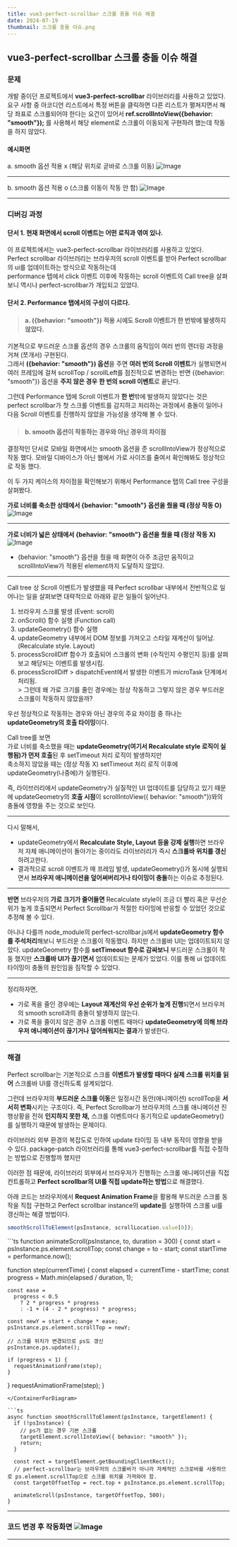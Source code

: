```yaml
---
title: vue3-perfect-scrollbar 스크롤 충돌 이슈 해결
date: 2024-07-19
thumbnail: 스크롤 충돌 이슈.png
---
```


## vue3-perfect-scrollbar 스크롤 충돌 이슈 해결

### 문제

개발 중이던 프로젝트에서 **vue3-perfect-scrollbar** 라이브러리를 사용하고 있었다. <br/>
요구 사항 중 아코디언 리스트에서 특정 버튼을 클릭하면 다른 리스트가 펼쳐지면서 해당 좌표로 스크롤되어야 한다는 요건이 있어서
**ref.scrollIntoView\(\{behavior: "smooth"\}\);** 를 사용해서 해당 element로 스크롤이 이동되게 구현하려 했는데 작동을 하지 않았다.

#### 예시화면

a. smooth 옵션 적용 x
(해당 위치로 곧바로 스크롤 이동)
![Image](https://github.com/user-attachments/assets/4e52f449-4b6e-40d4-9d92-109442976e4a)

---

b. smooth 옵션 적용 o
(스크롤 이동이 작동 안 함)
![Image](https://github.com/user-attachments/assets/f426a1c7-7144-4500-b5d1-211966a96255)

---

### 디버깅 과정

#### 단서 1. 현재 화면에서 scroll 이벤트는 어떤 로직과 엮여 있나.

이 프로젝트에서는 vue3-perfect-scrollbar 라이브러리를 사용하고 있었다. <br />
Perfect scrollbar 라이브러리는 브라우저의 scroll 이벤트를 받아 Perfect scrollbar의 ui를 업데이트하는 방식으로 작동하는데 <br />
performance 탭에서 click 이벤트 이후에 작동하는 scroll 이벤트의 Call tree을 살펴보니 역시나 perfect-scrollbar가 개입되고 있었다.

#### 단서 2. Performance 탭에서의 구성이 다르다.<br/>

> #### a. \(\{behavior: "smooth"\}\) 적용 시에도 Scroll 이벤트가 한 번밖에 발생하지 않았다.

기본적으로 부드러운 스크롤 옵션의 경우 스크롤의 움직임이 여러 번의 렌더링 과정을 거쳐 (쪼개서) 구현된다. <br />
그래서 **\(\{behavior: "smooth"\}\) 옵션**을 주면 **여러 번의 Scroll 이벤트**가 실행되면서 여러 프레임에 걸쳐 scrollTop / scrollLeft를 점진적으로 변경하는 반면
\(\{behavior: "smooth"\}\) 옵션을 **주지 않은 경우** **한 번의 scroll 이벤트**로 끝난다.

그런데 Performance 탭에 Scroll 이벤트가 **한 번**밖에 발생하지 않았다는 것은 perfect scrollbar가 첫 스크롤 이벤트를 감지하고 처리하는 과정에서
충돌이 일어나 다음 Scroll 이벤트를 진행하지 않았을 가능성을 생각해 볼 수 있다.

> #### b. smooth 옵션이 작동하는 경우와 아닌 경우의 차이점

결정적인 단서로 모바일 화면에서는 smooth 옵션을 준 scrollIntoView가 정상적으로 작동 했다.
모바일 디바이스가 아닌 웹에서 가로 사이즈를 줄여서 확인해봐도 정상적으로 작동 했다.

이 두 가지 케이스의 차이점을 확인해보기 위해서 Performance 탭의 Call tree 구성을 살펴봤다.

**가로 너비를 축소한 상태에서 \{behavior: "smooth"\} 옵션을 줬을 때 (정상 작동 O)**
![Image](https://github.com/user-attachments/assets/2a90515e-3458-4a34-baf4-1499eade48aa)

---

**가로 너비가 넓은 상태에서 \{behavior: "smooth"\} 옵션을 줬을 때 (정상 작동 X)**
![Image](https://github.com/user-attachments/assets/e125b09b-fafa-43eb-abb1-98d4676b601a)

- \{behavior: "smooth"\} 옵션을 줬을 때 화면이 아주 조금만 움직이고 scrollIntoView가 적용된 element까지 도달하지 않았다.

---

Call tree 상 Scroll 이벤트가 발생했을 때 Perfect scrollbar 내부에서 전반적으로 일어나는 일을 살펴보면 대략적으로 아래와 같은 일들이 일어난다.

1. 브라우저 스크롤 발생 (Event: scroll)
2. onScroll() 함수 실행 (Function call)
3. updateGeometry() 함수 실행
4. updateGeometry 내부에서 DOM 정보를 가져오고 스타일 재계산이 일어남. (Recalculate style. Layout)
5. processScrollDiff 함수가 호출되어 스크롤의 변화 (수직인지 수평인지 등)를 살펴보고 해당되는 이벤트를 발생시킴.
6. processScrollDiff > dispatchEvent에서 발생한 이벤트가 microTask 단계에서 처리됨.
   <br />> 그런데 왜 가로 크기를 줄인 경우에는 정상 작동하고 그렇지 않은 경우
   부드러운 스크롤이 작동하지 않았을까?

우선 정상적으로 작동하는 경우와 아닌 경우의 주요 차이점 중 하나는 **updateGeometry의 호출 타이밍**이다.

Call tree를 보면 <br/>
가로 너비를 축소했을 때는 **updateGeometry(여기서 Recalculate style 로직이 실행됨)가 먼저 호출**된 후 setTimeout 처리 로직이 발생하지만 <br/>
축소하지 않았을 때는 (정상 작동 X) setTimeout 처리 로직 이후에 updateGeometry(나중에)가 실행된다.

즉, 라이브러리에서 updateGeometry가 실질적인 UI 업데이트를 담당하고 있기 때문에
updateGeometry의 **호출 시점**이 scrollIntoView(\{ behavior: "smooth"\})와의 충돌에 영향을 주는 것으로 보인다.

---

다시 말해서,

- updateGeometry에서 **Recalculate Style, Layout 등을 강제 실행**하면 브라우저 자체 애니메이션이 돌아가는 중이라도 라이브러리가 즉시 **스크롤바 위치를 갱신**하려고한다.
- 결과적으로 scroll 이벤트가 매 프레임 발생, updateGeometry()가 동시에 실행되면서 **브라우저 애니메이션을 덮어써버리거나 타이밍이 충돌**하는 이슈로 추정된다.

---

**반면** 브라우저의 **가로 크기가 줄어들면** Recalculate style이 조금 더 빨리 혹은 우선순위가 높게 호출되면서 Perfect Scrollbar가 적절한 타이밍에 반응할 수 있었던 것으로 추정해 볼 수 있다.

아니나 다를까 node_module의 perfect-scrollbar.js에서 **updateGeometry 함수를 주석처리**해보니 부드러운 스크롤이 작동했다. 하지만 스크롤바 UI는 업데이트되지 않았다.
updateGeometry 함수를 **setTimeout 함수로 감싸보니** 부드러운 스크롤이 작동 했지만 **스크롤바 UI가 끊기면서** 업데이트되는 문제가 있었다.
이를 통해 ui 업데이트 타이밍이 충돌의 원인임을 짐작할 수 있었다.

---

정리하자면, <br/>

- 가로 폭을 줄인 경우에는 **Layout 재계산의 우선 순위가 높게 진행**되면서 브라우저의 smooth scroll과의 충돌이 발생하지 않는다.
- 가로 폭을 줄이지 않은 경우 스크롤 이벤트 때마다 **updateGeometry에 의해 브라우저 애니메이션이 끊기거나 덮어씌워지는 결과**가 발생한다.

---

### 해결

Perfect scrollbar는 기본적으로 스크롤 **이벤트가 발생할 때마다 실제 스크롤 위치를 읽어** 스크롤바 UI를 갱신하도록 설계되었다.

그런데 브라우저의 **부드러운 스크롤 이동**은 일정시간 동안(애니메이션) scrollTop을 **서서히 변화**시키는 구조이다.
즉, Perfect Scrollbar가 브라우저의 스크롤 애니메이션 진행상황을 전혀 **인지하지 못한 채,**
스크롤 이벤트마다 동기적으로 updateGeometry()를 실행하기 때문에 발생하는 문제이다.

라이브러리 외부 환경의 복잡도로 인하여 update 타이밍 등 내부 동작이 영향을 받을 수 있다.
package-patch 라이브러리를 통해 vue3-perfect-scrollbar를 직접 수정하는 방법으로 진행할까 했지만

이러한 점 때문에, 라이브러리 외부에서 브라우저가 진행하는 스크롤 애니메이션을 직접 컨트롤하고 **Perfect scrollbar의 UI를 직접
update하는 방법**으로 해결했다.

아래 코드는 브라우저에서 **Request Animation Frame**을 활용해 부드러운 스크롤 동작을 직접 구현하고 Perfect scrollbar instance의 **update**를 실행하여
스크롤 ui를 갱신하는 해결 방법이다.

```ts
smoothScrollToElement(psInstance, scrollLocation.value[0]);
```

<ContainerForDiagram structureKey="perfectScrollbar" type="example">
```ts
function animateScroll(psInstance, to, duration = 300) {
  const start = psInstance.ps.element.scrollTop;
  const change = to - start;
  const startTime = performance.now();

function step(currentTime) {
const elapsed = currentTime - startTime;
const progress = Math.min(elapsed / duration, 1);

    const ease =
      progress < 0.5
        ? 2 * progress * progress
        : -1 + (4 - 2 * progress) * progress;

    const newY = start + change * ease;
    psInstance.ps.element.scrollTop = newY;

    // 스크롤 위치가 변경되므로 ps도 갱신
    psInstance.ps.update();

    if (progress < 1) {
      requestAnimationFrame(step);
    }

}
requestAnimationFrame(step);
}

````
</ContainerForDiagram>

```ts
async function smoothScrollToElement(psInstance, targetElement) {
  if (!psInstance) {
    // ps가 없는 경우 기본 스크롤
    targetElement.scrollIntoView({ behavior: "smooth" });
    return;
  }

  const rect = targetElement.getBoundingClientRect();
  // perfect-scrollbar는 브라우저의 스크롤바가 아니라 자체적인 스크로바를 사용하므로 ps.element.scrollTop으로 스크롤 위치를 가져와야 함.
  const targetOffsetTop = rect.top + psInstance.ps.element.scrollTop;

  animateScroll(psInstance, targetOffsetTop, 500);
}
````

---

### 코드 변경 후 작동화면 ![Image](https://github.com/user-attachments/assets/55e00dd1-d449-4db9-af68-2e495f63a7ff)

---

<br />
<br />
<br />
